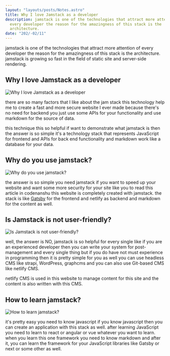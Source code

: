```yaml
---
layout: "layouts/posts/Notes.astro"
title: Why I love Jamstack as a developer
description: jamstack is one of the technologies that attract more attention of
  every developer the reason for the amazingness of this stack is the
  architecture.
date: "202/-02/11"
---
```



jamstack is one of the technologies that attract more attention of every developer the reason for the amazingness of this stack is the architecture. jamstack is growing so fast in the field of static site and server-side rendering.

## Why I love Jamstack as a developer

![Why I love Jamstack as a developer](/assets/1627660165-frontendapp.webp "static site generators")

there are so many factors that I like about the jam stack this technology help me to create a fast and more secure website I ever made because there's no need for backend you just use some APIs for your functionality and use markdown for the source of data.

this technique this so helpful if want to demonstrate what jamstack is then the answer is so simple it's a technology stack that represents JavaScript for frontend and APIs for back end functionality and markdown work like a database for your data.

## Why do you use jamstack?

![Why do you use jamstack?](/assets/1627660171-jamstackapp.webp "Why do you use jamstack?")

the answer is so simple you need jamstack if you want to speed up your website and want some more security for your site like you to read this article in codenanshu this website is completely created with jamstack. the stack is like [Gatsby](https://www.gatsbyjs.com/) for the frontend and netlify as backend and markdown for the content as well.

## Is Jamstack is not user-friendly?

![Is Jamstack is not user-friendly?](/assets/apis.webp "Is Jamstack is not user-friendly?")

well, the answer is NO, jamstack is so helpful for every single like if you are an experienced developer then you can write your system for post-management and every single thing but if you do have not must experience in programming then it is pretty simple for you as well you can use headless CMS like strapi, WordPress, graphcms and you can also use Git-based CMS like netlify CMS.

netlify CMS is used in this website to manage content for this site and the content is also written with this CMS.

<Ad/>

## How to learn jamstack?

![How to learn jamstack?](/assets/1627660196-deployingsitenetlify.webp "How to learn jamstack?")

it's pretty easy you need to know javascript if you know javascript then you can create an application with this stack as well. after learning JavaScript you need to learn to react or angular or vue whatever you want to learn. when you learn this one framework you need to know markdown and after it, you can learn the framework for your JavaScript libraries like Gatsby or next or some other as well.
